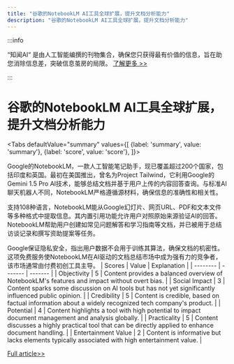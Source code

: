 ```yaml
---
title: "谷歌的NotebookLM AI工具全球扩展，提升文档分析能力"
description: "谷歌的NotebookLM AI工具全球扩展，提升文档分析能力"
---
```



:::info

“知闻AI“ 是由人工智能编撰的刊物集合，确保您只获得最有价值的信息，旨在助您消除信息差，突破信息茧房的局限。  [了解更多 >>](/zh-Hans/docs/guides)

:::

# 谷歌的NotebookLM AI工具全球扩展，提升文档分析能力


<Tabs
	defaultValue="summary"
	values={[
	{label: 'summary', value: 'summary'},
	{label: 'score', value: 'score'},
]}>
<TabItem value="summary">


Google的NotebookLM，一款人工智能笔记助手，现已覆盖超过200个国家，包括印度和英国。最初在美国推出，曾名为Project Tailwind，它利用Google的Gemini 1.5 Pro AI技术，能够总结文档并基于用户上传的内容回答查询。与标准AI聊天机器人不同，NotebookLM严格遵循源材料，确保信息的准确性和相关性。

支持108种语言，NotebookLM能从Google幻灯片、网页URL、PDF和文本文件等多种格式中提取信息。其内置引用功能允许用户对照原始来源验证AI的回答。NotebookLM帮助用户创建如常见问题解答和学习指南等文档，并已被用于总结访谈记录和撰写资助提案等任务。

Google保证隐私安全，指出用户数据不会用于训练其算法，确保文档的机密性。这项免费服务使NotebookLM在AI驱动的文档总结市场中成为强有力的竞争者，该市场通常由付费初创工具主导。
</TabItem>
<TabItem value="score">
	| Scores     | Value   | Explanation |
	| -------- | ------- | ------- |
	| Objectivity  | 5    | Content provides a balanced overview of NotebookLM's features and impact without overt bias.    |
	| Social Impact | 3     | Content sparks some discussion on AI tools but has not yet significantly influenced public opinion.    |
	| Credibility    | 5    | Content is credible, based on factual information about a widely recognized tech company's product.    |
	| Potential    | 4    | Content highlights a tool with high potential to impact document management and analysis globally.    |
	| Practicality    | 5    | Content discusses a highly practical tool that can be directly applied to enhance document handling.    |
	| Entertainment Value    | 2    | Content is informative but lacks elements typically associated with high entertainment value.    |
</TabItem>
</Tabs>

[Full article>>](https://techcrunch.com/2024/06/06/googles-ai-powered-notebooklm-expands-to-india-uk-and-over-200-other-countries/)
